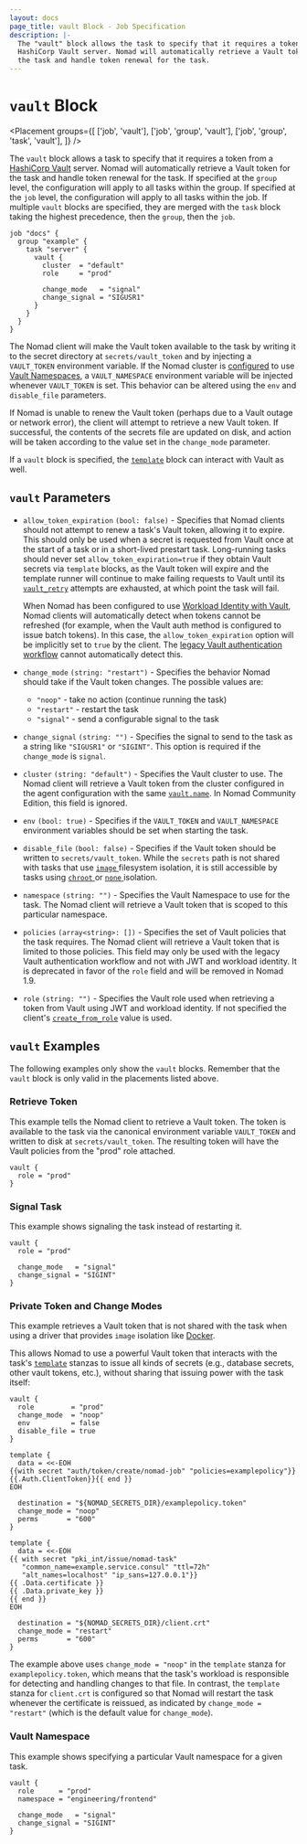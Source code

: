 ```yaml
---
layout: docs
page_title: vault Block - Job Specification
description: |-
  The "vault" block allows the task to specify that it requires a token from a
  HashiCorp Vault server. Nomad will automatically retrieve a Vault token for
  the task and handle token renewal for the task.
---
```


# `vault` Block

<Placement
  groups={[
    ['job', 'vault'],
    ['job', 'group', 'vault'],
    ['job', 'group', 'task', 'vault'],
  ]}
/>

The `vault` block allows a task to specify that it requires a token from a
[HashiCorp Vault][vault] server. Nomad will automatically retrieve a Vault token
for the task and handle token renewal for the task. If specified at the `group`
level, the configuration will apply to all tasks within the group. If specified
at the `job` level, the configuration will apply to all tasks within the job. If
multiple `vault` blocks are specified, they are merged with the `task` block
taking the highest precedence, then the `group`, then the `job`.

```hcl
job "docs" {
  group "example" {
    task "server" {
      vault {
        cluster  = "default"
        role     = "prod"

        change_mode   = "signal"
        change_signal = "SIGUSR1"
      }
    }
  }
}
```

The Nomad client will make the Vault token available to the task by writing it
to the secret directory at `secrets/vault_token` and by injecting a `VAULT_TOKEN`
environment variable. If the Nomad cluster is [configured](/nomad/docs/configuration/vault#namespace)
to use [Vault Namespaces](/vault/docs/enterprise/namespaces),
a `VAULT_NAMESPACE` environment variable will be injected whenever `VAULT_TOKEN` is set.
This behavior can be altered using the `env` and `disable_file` parameters.

If Nomad is unable to renew the Vault token (perhaps due to a Vault outage or
network error), the client will attempt to retrieve a new Vault token. If successful, the
contents of the secrets file are updated on disk, and action will be taken
according to the value set in the `change_mode` parameter.

If a `vault` block is specified, the [`template`][template] block can interact
with Vault as well.

## `vault` Parameters

- `allow_token_expiration` `(bool: false)` - Specifies that Nomad clients should
  not attempt to renew a task's Vault token, allowing it to expire. This should
  only be used when a secret is requested from Vault once at the start of a task
  or in a short-lived prestart task. Long-running tasks should never set
  `allow_token_expiration=true` if they obtain Vault secrets via `template`
  blocks, as the Vault token will expire and the template runner will continue
  to make failing requests to Vault until its [`vault_retry`][] attempts are
  exhausted, at which point the task will fail.

  When Nomad has been configured to use [Workload Identity with Vault][], Nomad
  clients will automatically detect when tokens cannot be refreshed (for
  example, when the Vault auth method is configured to issue batch tokens). In
  this case, the `allow_token_expiration` option will be implicitly set to
  `true` by the client. The [legacy Vault authentication workflow][] cannot
  automatically detect this.

- `change_mode` `(string: "restart")` - Specifies the behavior Nomad should take
  if the Vault token changes. The possible values are:

  - `"noop"` - take no action (continue running the task)
  - `"restart"` - restart the task
  - `"signal"` - send a configurable signal to the task

- `change_signal` `(string: "")` - Specifies the signal to send to the task as a
  string like `"SIGUSR1"` or `"SIGINT"`. This option is required if the
  `change_mode` is `signal`.

- `cluster` `(string: "default")` <EnterpriseAlert inline/> - Specifies the
  Vault cluster to use. The Nomad client will retrieve a Vault token from the
  cluster configured in the agent configuration with the same
  [`vault.name`][]. In Nomad Community Edition, this field is ignored.

- `env` `(bool: true)` - Specifies if the `VAULT_TOKEN` and `VAULT_NAMESPACE`
  environment variables should be set when starting the task.

- `disable_file` `(bool: false)` - Specifies if the Vault token should be
  written to `secrets/vault_token`.
  <Warning>
    While the <code>secrets</code> path is not shared with tasks that
    use <a href="/nomad/docs/concepts/filesystem#image-isolation">
      <code>image</code>
    </a> filesystem isolation, it is still accessible by tasks using <a href="/nomad/docs/concepts/filesystem#chroot-isolation">
      <code>chroot</code>
    </a> or <a href="/nomad/docs/concepts/filesystem#none-isolation"><code>none</code>
    </a> isolation.
  </Warning>

- `namespace` `(string: "")` <EnterpriseAlert inline/> - Specifies the Vault Namespace
  to use for the task. The Nomad client will retrieve a Vault token that is scoped to
  this particular namespace.

- `policies` `(array<string>: [])` - Specifies the set of Vault policies that
  the task requires. The Nomad client will retrieve a Vault token that is
  limited to those policies. This field may only be used with the legacy Vault
  authentication workflow and not with JWT and workload identity. It is
  deprecated in favor of the `role` field and will be removed in Nomad 1.9.

- `role` `(string: "")` - Specifies the Vault role used when retrieving a token
  from Vault using JWT and workload identity. If not specified the client's
  [`create_from_role`][] value is used.

## `vault` Examples

The following examples only show the `vault` blocks. Remember that the
`vault` block is only valid in the placements listed above.

### Retrieve Token

This example tells the Nomad client to retrieve a Vault token. The token is
available to the task via the canonical environment variable `VAULT_TOKEN` and
written to disk at `secrets/vault_token`. The resulting token will have the
Vault policies from the "prod" role attached.

```hcl
vault {
  role = "prod"
}
```

### Signal Task

This example shows signaling the task instead of restarting it.

```hcl
vault {
  role = "prod"

  change_mode   = "signal"
  change_signal = "SIGINT"
}
```

### Private Token and Change Modes

This example retrieves a Vault token that is not shared with the task when using
a driver that provides `image` isolation like [Docker][docker].

This allows Nomad to use a powerful Vault token that interacts with the task's
[`template`][template] stanzas to issue all kinds of secrets (e.g., database
secrets, other vault tokens, etc.), without sharing that issuing power with
the task itself:

```hcl
vault {
  role         = "prod"
  change_mode  = "noop"
  env          = false
  disable_file = true
}

template {
  data = <<-EOH
{{with secret "auth/token/create/nomad-job" "policies=examplepolicy"}}{{.Auth.ClientToken}}{{ end }}
EOH

  destination = "${NOMAD_SECRETS_DIR}/examplepolicy.token"
  change_mode = "noop"
  perms       = "600"
}

template {
  data = <<-EOH
{{ with secret "pki_int/issue/nomad-task"
   "common_name=example.service.consul" "ttl=72h"
   "alt_names=localhost" "ip_sans=127.0.0.1"}}
{{ .Data.certificate }}
{{ .Data.private_key }}
{{ end }}
EOH

  destination = "${NOMAD_SECRETS_DIR}/client.crt"
  change_mode = "restart"
  perms       = "600"
}
```

The example above uses `change_mode = "noop"` in the `template` stanza for
`examplepolicy.token`, which means that the task's workload is responsible for
detecting and handling changes to that file. In contrast, the `template` stanza
for `client.crt` is configured so that Nomad will restart the task whenever
the certificate is reissued, as indicated by `change_mode = "restart"`
(which is the default value for `change_mode`).


### Vault Namespace

This example shows specifying a particular Vault namespace for a given task.

<EnterpriseAlert />

```hcl
vault {
  role      = "prod"
  namespace = "engineering/frontend"

  change_mode   = "signal"
  change_signal = "SIGINT"
}
```

[`create_from_role`]: /nomad/docs/configuration/vault#create_from_role
[docker]: /nomad/docs/drivers/docker "Docker Driver"
[restart]: /nomad/docs/job-specification/restart "Nomad restart Job Specification"
[template]: /nomad/docs/job-specification/template "Nomad template Job Specification"
[vault]: https://www.vaultproject.io/ "Vault by HashiCorp"
[`vault.name`]: /nomad/docs/configuration/vault#name
[`vault_retry`]: /nomad/docs/configuration/client#vault_retry
[Workload Identity with Vault]: /nomad/docs/integrations/vault/acl#nomad-workload-identities
[legacy Vault authentication workflow]: /nomad/docs/integrations/vault/acl#authentication-without-workload-identity-legacy
